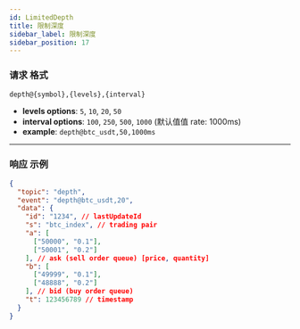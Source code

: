 ```yaml
---
id: LimitedDepth
title: 限制深度
sidebar_label: 限制深度
sidebar_position: 17
---
```


### 请求 格式

```
depth@{symbol},{levels},{interval}
```

- **levels options**: `5`, `10`, `20`, `50`
- **interval options**: `100`, `250`, `500`, `1000` (默认值值 rate: 1000ms)
- **example**: `depth@btc_usdt,50,1000ms`

---

### 响应 示例

```json title="响应"
{
  "topic": "depth",
  "event": "depth@btc_usdt,20",
  "data": {
    "id": "1234", // lastUpdateId
    "s": "btc_index", // trading pair
    "a": [
      ["50000", "0.1"],
      ["50001", "0.2"]
    ], // ask (sell order queue) [price, quantity]
    "b": [
      ["49999", "0.1"],
      ["48888", "0.2"]
    ], // bid (buy order queue)
    "t": 123456789 // timestamp
  }
}
```
